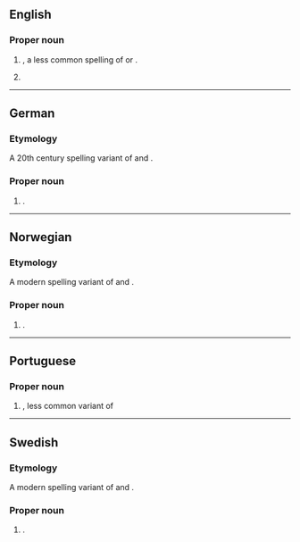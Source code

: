 ==English==

===Proper noun===
{{en-proper noun}}

# {{given name|female|from=Hebrew}}, a less common spelling of {{m|en|Isabel}} or {{m|en|Isabelle}}.
# {{surname|matronymic|from=given names}}

----

==German==

===Etymology===
A 20th century spelling variant of {{l|de|Isabel}} and {{l|de|Isabelle}}.

===Proper noun===
{{head|de|proper noun}}

# {{given name|female|lang=de}}.

----

==Norwegian==

===Etymology===
A modern spelling variant of {{l|no|Isabel}} and {{l|no|Isabelle}}.

===Proper noun===
{{head|no|proper noun}}

# {{given name|female|lang=no}}.

----

==Portuguese==

===Proper noun===
{{pt-proper noun|f}}

# {{given name|female|lang=pt}}, less common variant of {{m|pt|Isabel}}

----

==Swedish==

===Etymology===
A modern spelling variant of {{l|sv|Isabel}} and {{l|sv|Isabelle}}.

===Proper noun===
{{sv-proper noun|c}}

# {{given name|female|lang=sv}}.